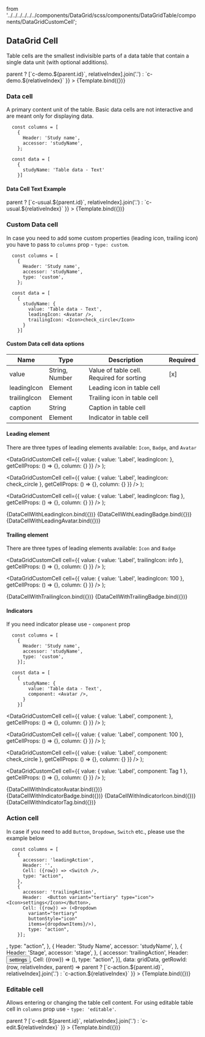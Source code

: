 
  from '../../../../../../components/DataGrid/scss/components/DataGridTable/components/DataGridCustomCell';

<Meta
  title="Onex/Components/DataGrid/DataGridCell"
  component={DataGrid}
/>


## DataGrid Cell
Table cells are the smallest indivisible parts of a data table that contain a single data unit (with optional additions).

<Canvas>
  <Story
    name="Demo"
    args={{
      dataTestId: 'data-grid-cell-demo-test-id',
      className: 'data-grid-cell-demo-custom',
      columns: demoCellGridColumns,
      data: demoCellGridData,
      getRowId: (row, relativeIndex, parent) => parent ? [`c-demo.${parent.id}`, relativeIndex].join('.') : `c-demo.${relativeIndex}`
    }}
  >
    {Template.bind({})}
  </Story>
</Canvas>

### Data cell
A primary content unit of the table. Basic data cells are not interactive and are meant only for displaying data.

```
  const columns = [
    {
      Header: 'Study name',
      accessor: 'studyName',
    };

  const data = [
    {
      studyName: 'Table data - Text'
    }]
```
#### Data Cell Text Example
<Canvas>
  <Story
    name="DataCell"
    args={{
      dataTestId: 'data-grid-cell-usual-test-id',
      className: 'data-grid-cell-usual-custom',
      columns: gridColumns,
      data: gridData,
      getRowId: (row, relativeIndex, parent) => parent ? [`c-usual.${parent.id}`, relativeIndex].join('.') : `c-usual.${relativeIndex}`
    }}
  >
    {Template.bind({})}
  </Story>
</Canvas>


### Custom Data cell
In case you need to add some custom properties (leading icon, trailing icon) you have to pass to ```columns``` prop - ```type: custom```.

```
  const columns = [
    {
      Header: 'Study name',
      accessor: 'studyName',
      type: 'custom',
    };

  const data = [
    {
      studyName: {
        value: 'Table data - Text',
        leadingIcon: <Avatar />,
        trailingIcon: <Icon>check_circle</Icon>
      }
    }]
```
#### Custom Data cell data options
| Name         | Type                                  | Description                               | Required |
|--------------|---------------------------------------|-------------------------------------------|----------|
| value        | String, Number                        | Value of table cell. Required for sorting | [x]      |
| leadingIcon  | Element                               | Leading icon in table cell                |          |
| trailingIcon | Element                               | Trailing icon in table cell               |          |
| caption      | String                                | Caption in table cell                     |          |
| component    | Element                               | Indicator in table cell                   |          |



#### Leading element
There are three types of leading elements available: ```Icon```, ```Badge```, and ```Avatar```

  <DataGridCustomCell
    cell={{
      value: { value: 'Label', leadingIcon: <Avatar /> },
      getCellProps: () => {},
      column: {} }}
  />
);

  <DataGridCustomCell
    cell={{
      value: { value: 'Label', leadingIcon: <Icon>check_circle</Icon> },
      getCellProps: () => {},
      column: {} }}
  />
);

  <DataGridCustomCell
    cell={{
      value: { value: 'Label', leadingIcon: <Badge variant="status-icon" type="default"><Icon>flag</Icon></Badge> },
      getCellProps: () => {},
      column: {} }}
  />
);

<Canvas>
  <Story name="Custom data cell with leading icon">{DataCellWithLeadingIcon.bind({})}</Story>
  <Story name="Custom data cell with badge">{DataCellWithLeadingBadge.bind({})}</Story>
  <Story name="Custom data cell with avatar">{DataCellWithLeadingAvatar.bind({})}</Story>
</Canvas>

#### Trailing element
There are three types of leading elements available: ```Icon``` and ```Badge```

  <DataGridCustomCell
    cell={{
      value: { value: 'Label', trailingIcon: <Icon>info</Icon> },
      getCellProps: () => {},
      column: {} }}
  />
);

  <DataGridCustomCell
    cell={{
      value: { value: 'Label', leadingIcon: <Badge  type="default">100</Badge> },
      getCellProps: () => {},
      column: {} }}
  />
);

<Canvas>
  <Story name="Custom data cell with trailing icon">{DataCellWithTrailingIcon.bind({})}</Story>
  <Story name="Custom data cell with trailing badge">{DataCellWithTrailingBadge.bind({})}</Story>
</Canvas>

#### Indicators
If you need indicator please use - ```component``` prop
```
  const columns = [
    {
      Header: 'Study name',
      accessor: 'studyName',
      type: 'custom',
    }];

  const data = [
    {
      studyName: {
        value: 'Table data - Text',
        component: <Avatar />,
      }
    }]
```

  <DataGridCustomCell
    cell={{
      value: { value: 'Label', component: <Avatar />  },
      getCellProps: () => {},
      column: {} }}
  />
);

  <DataGridCustomCell
    cell={{
      value: { value: 'Label', component: <Badge  type="default">100</Badge> },
      getCellProps: () => {},
      column: {} }}
  />
);

  <DataGridCustomCell
    cell={{
      value: { value: 'Label', component: <Icon>check_circle</Icon> },
      getCellProps: () => {},
      column: {} }}
  />
);

  <DataGridCustomCell
    cell={{
      value: { value: 'Label', component: <Tag>Tag 1</Tag> },
      getCellProps: () => {},
      column: {} }}
  />
);

<Canvas>
  <Story name="Custom data cell with indicator avatar">{DataCellWithIndicatorAvatar.bind({})}</Story>
  <Story name="Custom data cell with indicator badge">{DataCellWithIndicatorBadge.bind({})}</Story>
  <Story name="Custom data cell with indicator icon">{DataCellWithIndicatorIcon.bind({})}</Story>
  <Story name="Custom data cell with indicator tag">{DataCellWithIndicatorTag.bind({})}</Story>
</Canvas>


### Action cell
In case if you need to add ```Button```, ```Dropdown```, ```Switch``` etc., please use the example below

```
  const columns = [
    {
      accessor: 'leadingAction',
      Header: '',
      Cell: ({row}) => <Switch />,
      type: "action",
    },
    {
      accessor: 'trailingAction',
      Header:  <Button variant="tertiary" type="icon"><Icon>settings</Icon></Button>,
      Cell: ({row}) => (<Dropdown
        variant="tertiary"
        buttonStyle="icon"
        items={dropdownItems}/>),
        type: "action",
    }];
```

<Canvas>
  <Story
    name="ActionCell"
    args={{
      dataTestId: 'data-grid-cell-actions-test-id',
      className: 'data-grid-cell-actions-custom',
      columns: [
        {
          accessor: 'leadingAction',
          Header: '',
          Cell: ({row}) => <Switch />,
          type: "action",
        },
        {
          Header: 'Study Name',
          accessor: 'studyName',
        },
        {
          Header: 'Stage',
          accessor: 'stage',
        },
        {
          accessor: 'trailingAction',
          Header:  <Button variant="tertiary" type="icon"><Icon>settings</Icon></Button>,
          Cell: ({row}) => (<Dropdown
            variant="tertiary"
            buttonStyle="icon"
            items={dropdownItems}/>),
          type: "action",
        }],
      data: gridData,
      getRowId: (row, relativeIndex, parent) => parent ? [`c-action.${parent.id}`, relativeIndex].join('.') : `c-action.${relativeIndex}`
    }}
  >
    {Template.bind({})}
  </Story>
</Canvas>

### Editable cell
Allows entering or changing the table cell content.
For using editable table cell in ```columns``` prop use - ```type: 'editable'```.

<Canvas>
  <Story
    name="Editable"
    args={{
      dataTestId: 'data-grid-cell-actions-test-id',
      className: 'data-grid-cell-actions-custom',
      columns: [
        {
          Header: 'Study Name',
          accessor: 'studyName',
          type: 'editable',
        },
        {
          Header: 'Stage',
          accessor: 'stage',
          type: 'editable',
          textAlign: 'right',
        },
        {
          Header: 'Status',
          accessor: 'status',
          type: 'editable',
          textVariant: 'semibold',
        }],
      data: [
        {
          studyName: 'Study name 1',
          stage: 'Stage 1',
          status: 'Status 1',
        },
        {
          studyName: 'Study name 2',
          stage: 'Stage 2',
          status: 'Status 2',
        },
        {
          studyName: 'Study name 3',
          stage: 'Stage 3',
          status: 'Status 3',
        }
      ],
      getRowId: (row, relativeIndex, parent) => parent ? [`c-edit.${parent.id}`, relativeIndex].join('.') : `c-edit.${relativeIndex}`
    }}
  >
    {Template.bind({})}
  </Story>
</Canvas>















